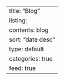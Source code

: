 ---
title: "Blog"
listing:
  contents: blog
  sort: "date desc"
  type: default
  categories: true
  feed: true
---